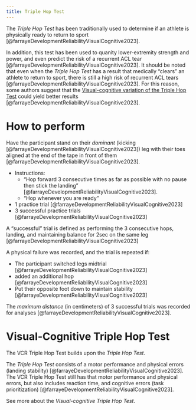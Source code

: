 ```yaml
---
title: Triple Hop Test
---
```


The <i>Triple Hop Test</i> has been traditionally used to determine if an athlete is physically ready to return to sport [@farrayeDevelopmentReliabilityVisualCognitive2023].

In addition, this test has been used to quanity lower-extremity strength and power, and even predict the risk of a recurrent ACL tear [@farrayeDevelopmentReliabilityVisualCognitive2023].
It should be noted that even when the <i>Triple Hop Test</i> has a result that medically "clears" an athlete to return to sport, there is still a high risk of recurrent ACL tears [@farrayeDevelopmentReliabilityVisualCognitive2023].
For this reason, some authors suggest that the <a href="visual-cognitive triple hop test">Visual-cognitive variation of the Triple Hop Test</a> could yield better results [@farrayeDevelopmentReliabilityVisualCognitive2023].



# How to perform

Have the participant stand on their <i>dominant</i> (kicking [@farrayeDevelopmentReliabilityVisualCognitive2023]) leg with their toes aligned at the end of the tape in front of them [@farrayeDevelopmentReliabilityVisualCognitive2023].

- Instructions: 
    - "Hop forward 3 consecutive times as far as possible with no pause then stick the landing" [@farrayeDevelopmentReliabilityVisualCognitive2023].
    - "Hop whenever you are ready"


- 1 practice trial [@farrayeDevelopmentReliabilityVisualCognitive2023]
- 3 successful practice trials [@farrayeDevelopmentReliabilityVisualCognitive2023]


A "successful" trial is defined as performing the 3 consecutive hops, landing, and maintaining balance for 2sec on the same leg [@farrayeDevelopmentReliabilityVisualCognitive2023]

A physical failure was recorded, and the trial is repeated if:

- The participant switched legs midtrial [@farrayeDevelopmentReliabilityVisualCognitive2023]
- added an additional hop [@farrayeDevelopmentReliabilityVisualCognitive2023]
- Put their opposite foot down to maintain stability [@farrayeDevelopmentReliabilityVisualCognitive2023]

The <i>maximum distance</i> (in centimeters) of 3 successful trials was recorded for analyses [@farrayeDevelopmentReliabilityVisualCognitive2023].

# Visual-Cognitive Triple Hop Test



The VCR Triple Hop Test builds upon the <i>Triple Hop Test</i>.

The <i>Triple Hop Test</i> consists of a motor performance and physical errors (landing stability) [@farrayeDevelopmentReliabilityVisualCognitive2023].
The VCR Triple Hop Test still has that motor performance and physical errors, but also includes reaction time, and cognitive errors (task prioritization) [@farrayeDevelopmentReliabilityVisualCognitive2023].


See more about the <i>Visual-cognitive Triple Hop Test</i>.
